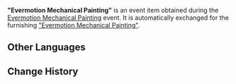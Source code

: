 {{Item Infobox
|title        = "Evermotion Mechanical Painting"
|id           = 
|image        = Item Evermotion Mechanical Painting Item.png
|group        = Event Items
|quality      = 4
|description  = A gift from a "[[Félix Yogue|dreamer]]" from [[Fontaine]]. It appears to be an exquisitely-made furnishing with some hidden functions.
|source1      = Complete the Evermotion Mechanical Painting during the [[Evermotion Mechanical Painting]] event
|event        = Evermotion Mechanical Painting
}}
'''"Evermotion Mechanical Painting"''' is an event item obtained during the [[Evermotion Mechanical Painting]] event. It is automatically exchanged for the furnishing [["Evermotion Mechanical Painting"]].

==Other Languages==
{{Transclude|"Evermotion Mechanical Painting"|Other Languages}}

==Change History==
{{Change History|2.8}}